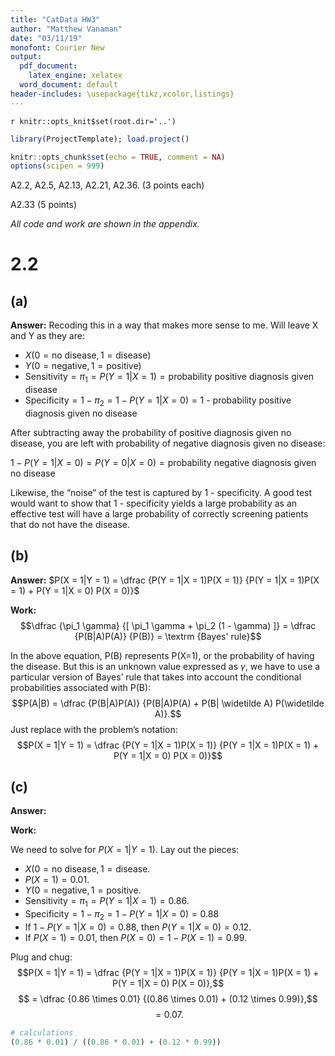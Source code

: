 ```yaml
---
title: "CatData HW3"
author: "Matthew Vanaman"
date: "03/11/19"
monofont: Courier New
output:
  pdf_document: 
    latex_engine: xelatex
  word_document: default
header-includes: \usepackage{tikz,xcolor,listings}
---
```

`r knitr::opts_knit$set(root.dir='..')`

```r
library(ProjectTemplate); load.project()
```

```r
knitr::opts_chunk$set(echo = TRUE, comment = NA)
options(scipen = 999)
```

A2.2, A2.5, A2.13, A2.21, A2.36. (3 points each)

A2.33 (5 points)

*All code and work are shown in the appendix.*

# 2.2

## (a)
**Answer:**\newline
Recoding this in a way that makes more sense to me. Will leave X and Y as they are:\newline

- $X (0 = \textrm {no disease}, 1 = \textrm {disease})$\newline
- $Y (0 = \textrm {negative}, 1 = \textrm {positive})$\newline
- $\textrm {Sensitivity} = \pi_1 = P(Y = 1|X = 1) = \textrm {probability positive diagnosis given disease}$\newline
- $\textrm {Specificity} = 1 - \pi_2 = 1 - P(Y = 1|X = 0) = \textrm {1 - probability positive diagnosis given no disease}$\newline 

After subtracting away the  probability of positive diagnosis given no disease, you are left with probability of negative diagnosis given no disease:\newline

$1 - P(Y = 1|X = 0) =  P(Y = 0|X = 0) = \textrm {probability negative diagnosis given no disease}$\newline

Likewise, the "noise" of the test is captured by 1 - specificity. A good test would want to show that 1 - specificity yields a large probability as an effective test will have a large probability of correctly screening patients that do not have the disease. \newline

## (b)
**Answer:**\newline
$P(X = 1|Y = 1) = \dfrac {P(Y = 1|X = 1)P(X = 1)} {P(Y = 1|X = 1)P(X = 1) + P(Y = 1|X = 0) P(X = 0)}$\newline



**Work:**\newline
$$\dfrac {\pi_1 \gamma} {[ \pi_1 \gamma + \pi_2 (1 - \gamma) ]} = \dfrac {P(B|A)P(A)} {P(B)} = \textrm {Bayes' rule}$$\newline

In the above equation, P(B) represents P(X=1), or the probability of having the disease. But this is an unknown value expressed as $\gamma$, we have to use a particular version of Bayes' rule that takes into account the conditional probabilities associated with P(B):\newline
$$P(A|B) = \dfrac {P(B|A)P(A)} {P(B|A)P(A) + P(B| \widetilde A) P(\widetilde A)}.$$\newline
Just replace with the problem's notation:
$$P(X = 1|Y = 1) = \dfrac {P(Y = 1|X = 1)P(X = 1)} {P(Y = 1|X = 1)P(X = 1) + P(Y = 1|X = 0) P(X = 0)}$$\newline

## (c)
**Answer:**\newline
0.07

**Work:**\newline

We need to solve for $P(X = 1 | Y = 1)$. Lay out the pieces:\newline

- $X (0 = \textrm {no disease}, 1 = \textrm {disease}$.\newline
- $P(X = 1) = 0.01$.\newline
- $Y (0 = \textrm {negative}, 1 = \textrm {positive}$.\newline
- $\textrm {Sensitivity} = \pi_1 = P(Y = 1|X = 1) = 0.86$.\newline
- $\textrm {Specificity} = 1 - \pi_2 = 1 - P(Y = 1|X = 0) = 0.88$\newline 
- If $1 - P(Y = 1|X = 0) = 0.88$, then $P(Y = 1|X = 0) = 0.12$.\newline
- If $P(X = 1) = 0.01$, then $P(X = 0) = 1 - P(X = 1) = 0.99.$\newline

Plug and chug:\newline
$$P(X = 1|Y = 1) = \dfrac {P(Y = 1|X = 1)P(X = 1)} {P(Y = 1|X = 1)P(X = 1) + P(Y = 1|X = 0) P(X = 0)},$$\newline
$$ = \dfrac {0.86 \times 0.01} {(0.86 \times 0.01) + (0.12 \times 0.99)},$$\newline
$$= 0.07.$$
```r
# calculations
(0.86 * 0.01) / ((0.86 * 0.01) + (0.12 * 0.99))
```